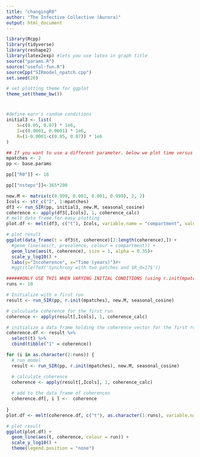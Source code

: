 ```yaml
---
title: "changingR0"
author: "The Infective Collective (Aurora)"
output: html_document
---
```


```r
library(Rcpp)
library(tidyverse)
library(reshape2)
library(latex2exp) #lets you use latex in graph title
source("params.R")
source("useful-fun.R")
sourceCpp("SIRmodel_npatch.cpp")
set.seed(20)

# set plotting theme for ggplot
theme_set(theme_bw())
```

#
```r
#define earn's random conditions
initial3 <- list(
    S=c(0.05, 0.07) * 1e6,
    I=c(0.0001, 0.0001) * 1e6,
    R=(1-0.0001-c(0.05, 0.07)) * 1e6
)

```

```r
## If you want to use a different parameter. below we plot time versus incidence with different R_0 values
mpatches <- 2
pp <- base.params

pp[["R0"]] <- 16

pp[["nsteps"]]<-365*200
```

```r
new.M <- matrix(c(0.999, 0.001, 0.001, 0.999), 2, 2)
Icols <- str_c("I", 1:mpatches)
df3 <- run_SIR(pp, initial3, new.M, seasonal_cosine)
coherence <- apply(df3[,Icols], 1, coherence_calc)
# melt data frame for easy plotting
plot.df <- melt(df3, c("t"), Icols, variable.name = "compartment", value.name = "prevalence")

# plot result
ggplot(data_frame(t = df3$t, coherence)[2:length(coherence),]) +
  #geom_line(aes(t, prevalence, colour = compartment)) +
  geom_line(aes(t, coherence), size = 1, alpha = 0.35)+
  scale_y_log10() +
  labs(y="Incoherence", x="Time (years)")#+
  #ggtitle(TeX('Synchrony with two patches and $R_0=17$'))
```

```r
######ONLY USE THIS WHEN VARYING INITIAL CONDITIONS (using r.init(mpatches) NOT WHEN USING initial3
runs <- 10

# Initialize with a first run
result <- run_SIR(pp, r.init(mpatches), new.M, seasonal_cosine)

# calculuate coherence for the first run
coherence <- apply(result[,Icols], 1, coherence_calc)

# initialize a data frame holding the coherence vector for the first run
coherence.df <- result %>%
  select(t) %>%
  cbind(tibble("1" = coherence))

for (i in as.character(2:runs)) {
  # run model
  result <- run_SIR(pp, r.init(mpatches), new.M, seasonal_cosine) 

  # calculate coherence
  coherence <- apply(result[,Icols], 1, coherence_calc)
  
  # add to the data frame of coherences
  coherence.df[, i ] <-  coherence
  
}
plot.df <- melt(coherence.df, c("t"), as.character(1:runs), variable.name = "run", value.name = "coherence")

# plot result
ggplot(plot.df) +
  geom_line(aes(t, coherence, colour = run)) +
  scale_y_log10() +
  theme(legend.position = "none")
```
